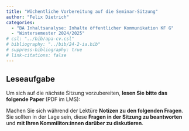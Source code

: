 ```yaml
---
title: "Wöchentliche Vorbereitung auf die Seminar-Sitzung"
author: "Felix Dietrich"
categories:
  - "BA Inhaltsanalyse: Inhalte öffentlicher Kommunikation KF G"
  - "Wintersemester 2024/2025"
# csl: "../bib/apa-cv.csl"
# bibliography: "../bib/24-2-ia.bib"
# suppress-bibliography: true
# link-citations: false
---
```


## Leseaufgabe

Um sich auf die nächste Sitzung vorzubereiten, **lesen Sie bitte das folgende Paper** (PDF im LMS):



Machen Sie sich während der Lektüre **Notizen zu den folgenden Fragen**. Sie sollten in der Lage sein, diese **Fragen in der Sitzung zu beantworten** und **mit Ihren Kommiliton:innen darüber zu diskutieren**.



